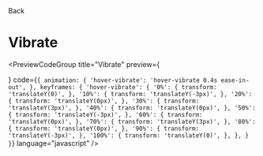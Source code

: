 
<Link className="flex flex-row items-center" href="/docs/animations/hovers">
  <ChevronLeft size={17} />
  Back
</Link>

# Vibrate

<div className="mt-4"></div>

<PreviewCodeGroup
  title="Vibrate"
  preview={
    <div className="group flex w-full items-center justify-center">
      <HoverVibrateButton />
    </div>
  }
  code={`
{
  animation: {
    'hover-vibrate': 'hover-vibrate 0.4s ease-in-out',
  },
  keyframes: {
    'hover-vibrate': {
      '0%': {
        transform: 'translateY(0)',
      },
      '10%': {
        transform: 'translateY(-3px)',
      },
      '20%': {
        transform: 'translateY(0px)',
      },
      '30%': {
        transform: 'translateY(3px)',
      },
      '40%': {
        transform: 'translateY(0px)',
      },
      '50%': {
        transform: 'translateY(-3px)',
      },
      '60%': {
        transform: 'translateY(0px)',
      },
      '70%': {
        transform: 'translateY(3px)',
      },
      '80%': {
        transform: 'translateY(0px)',
      },
      '90%': {
        transform: 'translateY(-3px)',
      },
      '100%': {
        transform: 'translateY(0)',
      },
    },
  }
}
`}
  language="javascript"
/>
